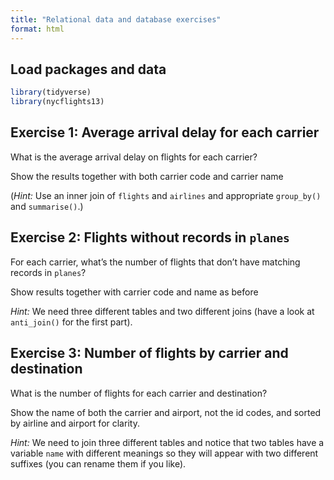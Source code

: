 ```yaml
---
title: "Relational data and database exercises"
format: html
---
```


## Load packages and data

```r
library(tidyverse)
library(nycflights13)
```

## Exercise 1: Average arrival delay for each carrier

What is the average arrival delay on flights for each carrier?

Show the results together with both carrier code and carrier name

(*Hint:* Use an inner join of `flights` and `airlines` and appropriate `group_by()` and `summarise()`.)

## Exercise 2: Flights without records in `planes`

For each carrier, what's the number of flights that don't have matching records in `planes`?

Show results together with carrier code and name as before

*Hint:* We need three different tables and two different joins (have a look at `anti_join()` for the first part).

## Exercise 3: Number of flights by carrier and destination

What is the number of flights for each carrier and destination?

Show the name of both the carrier and airport, not the id codes, and sorted by airline and airport for clarity.

*Hint:* We need to join three different tables and notice that two tables have a variable `name` with different meanings so they will appear with two different suffixes (you can rename them if you like).
